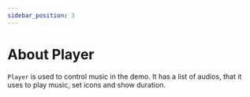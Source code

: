 ```yaml
---
sidebar_position: 3
---
```

# About Player

`Player` is used to control music in the demo. It has a list of audios, that it uses to play music, set icons and show duration.